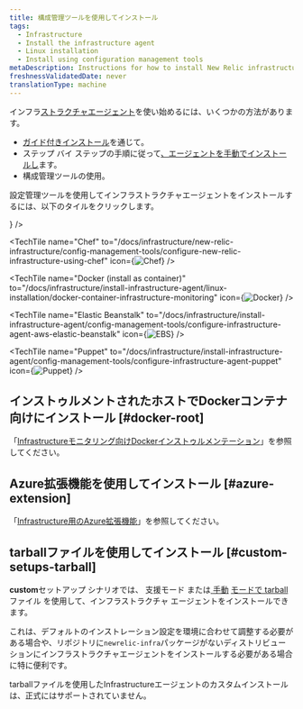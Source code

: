 ```yaml
---
title: 構成管理ツールを使用してインストール
tags:
  - Infrastructure
  - Install the infrastructure agent
  - Linux installation
  - Install using configuration management tools
metaDescription: Instructions for how to install New Relic infrastructure monitoring for Linux systems using configuration management tools.
freshnessValidatedDate: never
translationType: machine
---
```


インフラ[ストラクチャエージェント](/docs/infrastructure/infrastructure-monitoring/get-started/get-started-infrastructure-monitoring/)を使い始めるには、いくつかの方法があります。

* [ガイド付きインストール](/docs/new-relic-one/use-new-relic-one/cross-product-functions/install-configure/new-relic-guided-install-overview/)を通じて。
* ステップ バイ ステップの手順に従って[、エージェントを手動でインストールし](/docs/infrastructure/install-infrastructure-agent/linux-installation/install-infrastructure-monitoring-agent-linux#manual-install)ます。
* 構成管理ツールの使用。

設定管理ツールを使用してインフラストラクチャエージェントをインストールするには、以下のタイルをクリックします。

<TechTileGrid>
  <TechTile name="Ansible" to="/docs/infrastructure/new-relic-infrastructure/config-management-tools/configure-new-relic-infrastructure-using-ansible" icon={<img src="/images/os_icon_ansible-red.webp" alt="Ansible" variant="TechTile"/>} />

  <TechTile name="Chef" to="/docs/infrastructure/new-relic-infrastructure/config-management-tools/configure-new-relic-infrastructure-using-chef" icon={<img src="/images/os_icon_chef.webp" alt="Chef" variant="TechTile"/>} />

  <TechTile name="Docker (install as container)" to="/docs/infrastructure/install-infrastructure-agent/linux-installation/docker-container-infrastructure-monitoring" icon={<img src="/images/os_icon_docker.webp" alt="Docker" variant="TechTile"/>} />

  <TechTile name="Elastic Beanstalk" to="/docs/infrastructure/install-infrastructure-agent/config-management-tools/configure-infrastructure-agent-aws-elastic-beanstalk" icon={<img src="/images/os_icon_ebs.webp" alt="EBS" variant="TechTile"/>} />

  <TechTile name="Puppet" to="/docs/infrastructure/install-infrastructure-agent/config-management-tools/configure-infrastructure-agent-puppet" icon={<img src="/images/os_icon_puppet.webp" alt="Puppet" variant="TechTile"/>} />
</TechTileGrid>

## インストゥルメントされたホストでDockerコンテナ向けにインストール [#docker-root]

「[Infrastructureモニタリング向けDockerインストゥルメンテーション](/docs/infrastructure/new-relic-infrastructure/data-instrumentation/docker-instrumentation-infrastructure)」を参照してください。

## Azure拡張機能を使用してインストール [#azure-extension]

「[Infrastructure用のAzure拡張機能](/docs/infrastructure/install-infrastructure-agent/linux-installation/azure-extensions-infrastructure)」を参照してください。

## tarballファイルを使用してインストール [#custom-setups-tarball]

<DNT>**custom**</DNT>セットアップ シナリオでは、 支援モード または[ ](/docs/infrastructure/install-configure-manage-infrastructure/linux-installation/tarball-assisted-install-infrastructure-linux)[手動](/docs/infrastructure/install-configure-manage-infrastructure/linux-installation/tarball-manual-install-infrastructure-linux) [モードで tarball](https://download.newrelic.com/infrastructure_agent/binaries/linux/) ファイル を使用して、インフラストラクチャ エージェントをインストールできます。

これは、デフォルトのインストレーション設定を環境に合わせて調整する必要がある場合や、リポジトリに`newrelic-infra`パッケージがないディストリビューションにインフラストラクチャエージェントをインストールする必要がある場合に特に便利です。

<Callout variant="important">
  tarballファイルを使用したInfrastructureエージェントのカスタムインストールは、正式にはサポートされていません。
</Callout>
